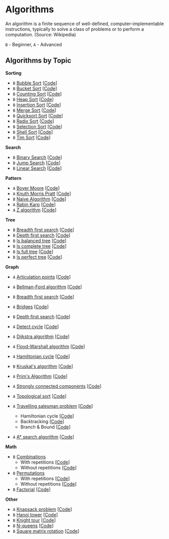 # Algorithms

An algorithm is a finite sequence of well-defined, computer-implementable instructions,
typically to solve a class of problems or to perform a computation. (Source: Wikipedia)

`B` - Beginner, `A` - Advanced

## Algorithms by Topic

**Sorting**

- `B` [Bubble Sort](/docs/Algorithms/Sorting/BubbleSort)
  [[Code](https://github.com/nejcm/js-algorithms/blob/master/src/algorithms/sorting/bubble-sort/index.ts)]
- `B` [Bucket Sort](/docs/Algorithms/Sorting/BucketSort)
  [[Code](https://github.com/nejcm/js-algorithms/blob/master/src/algorithms/sorting/bucket-sort/index.ts)]
- `B` [Counting Sort](/docs/Algorithms/Sorting/CountingSort)
  [[Code](https://github.com/nejcm/js-algorithms/blob/master/src/algorithms/sorting/counting-sort/index.ts)]
- `B` [Heap Sort](/docs/Algorithms/Sorting/HeapSort)
  [[Code](https://github.com/nejcm/js-algorithms/blob/master/src/algorithms/sorting/heap-sort/index.ts)]
- `B` [Insertion Sort](/docs/Algorithms/Sorting/InsertionSort)
  [[Code](https://github.com/nejcm/js-algorithms/blob/master/src/algorithms/sorting/insertion-sort/index.ts)]
- `B` [Merge Sort](/docs/Algorithms/Sorting/MergeSort)
  [[Code](https://github.com/nejcm/js-algorithms/blob/master/src/algorithms/sorting/merge-sort/index.ts)]
- `B` [Quicksort Sort](/docs/Algorithms/Sorting/QuickSort)
  [[Code](https://github.com/nejcm/js-algorithms/blob/master/src/algorithms/sorting/quick-sort/index.ts)]
- `B` [Radix Sort](/docs/Algorithms/Sorting/RadixSort)
  [[Code](https://github.com/nejcm/js-algorithms/blob/master/src/algorithms/sorting/radix-sort/index.ts)]
- `B` [Selection Sort](/docs/Algorithms/Sorting/SelectionSort)
  [[Code](https://github.com/nejcm/js-algorithms/blob/master/src/algorithms/sorting/selection-sort/index.ts)]
- `B` [Shell Sort](/docs/Algorithms/Sorting/ShellSort)
  [[Code](https://github.com/nejcm/js-algorithms/blob/master/src/algorithms/sorting/shell-sort/index.ts)]
- `B` [Tim Sort](/docs/Algorithms/Sorting/TimSort)
  [[Code](https://github.com/nejcm/js-algorithms/blob/master/src/algorithms/sorting/tim-sort/index.ts)]

**Search**

- `B` [Binary Search](/docs/Algorithms/Searching/BinarySearch)
  [[Code](https://github.com/nejcm/js-algorithms/blob/master/src/algorithms/searching/binary-search/index.ts)]
- `B` [Jump Search](/docs/Algorithms/Searching/JumpSearch)
  [[Code](https://github.com/nejcm/js-algorithms/blob/master/src/algorithms/searching/jump-search/index.ts)]
- `B` [Linear Search](/docs/Algorithms/Searching/LinearSearch)
  [[Code](https://github.com/nejcm/js-algorithms/blob/master/src/algorithms/searching/linear-search/index.ts)]

**Pattern**

- `A` [Boyer Moore](/docs/Algorithms/Pattern/BoyerMoore)
  [[Code](https://github.com/nejcm/js-algorithms/blob/master/src/algorithms/pattern/boyer-moore/index.ts)]
- `A` [Knuth Morris Pratt](/docs/Algorithms/Pattern/KnuthMorrisPratt)
  [[Code](https://github.com/nejcm/js-algorithms/blob/master/src/algorithms/pattern/knuth-morris-pratt/index.ts)]
- `B` [Naive Algorithm](/docs/Algorithms/Pattern/Naive)
  [[Code](https://github.com/nejcm/js-algorithms/blob/master/src/algorithms/pattern/naive-algorithm/index.ts)]
- `A` [Rabin Karp](/docs/Algorithms/Pattern/RabinKarp)
  [[Code](https://github.com/nejcm/js-algorithms/blob/master/src/algorithms/pattern/rabin-karp/index.ts)]
- `A` [Z algorithm](/docs/Algorithms/Pattern/ZAlgorithm)
  [[Code](https://github.com/nejcm/js-algorithms/blob/master/src/algorithms/pattern/z-algorithm/index.ts)]

**Tree**

- `B` [Breadth first search](/docs/Algorithms/Tree/BFS&DFS)
  [[Code](https://github.com/nejcm/js-algorithms/blob/master/src/algorithms/graph/breadth-first-search/index.ts)]
- `B` [Depth first search](/docs/Algorithms/Tree/BFS&DFS)
  [[Code](https://github.com/nejcm/js-algorithms/blob/master/src/algorithms/graph/depth-first-search/index.ts)]
- `B` [Is balanced tree](/docs/Algorithms/Tree/IsBalanced)
  [[Code](https://github.com/nejcm/js-algorithms/blob/master/src/algorithms/tree/is-balanced/index.ts)]
- `B` [Is complete tree](/docs/Algorithms/Tree/IsComplete)
  [[Code](https://github.com/nejcm/js-algorithms/blob/master/src/algorithms/tree/is-complete/index.ts)]
- `B` [Is full tree](/docs/Algorithms/Tree/IsFull)
  [[Code](https://github.com/nejcm/js-algorithms/blob/master/src/algorithms/tree/is-full/index.ts)]
- `B` [Is perfect tree](/docs/Algorithms/Tree/IsPerfect)
  [[Code](https://github.com/nejcm/js-algorithms/blob/master/src/algorithms/tree/is-perfect/index.ts)]

**Graph**

- `A` [Articulation points](/docs/Algorithms/Graph/ArticulationPoints)
  [[Code](https://github.com/nejcm/js-algorithms/blob/master/src/algorithms/graph/articulation-points/index.ts)]
- `A` [Bellman-Ford algorithm](/docs/Algorithms/Graph/BellmanFord)
  [[Code](https://github.com/nejcm/js-algorithms/blob/master/src/algorithms/graph/bellman-ford/index.ts)]
- `B` [Breadth first search](/docs/Algorithms/Graph/BFS&DFS)
  [[Code](https://github.com/nejcm/js-algorithms/blob/master/src/algorithms/graph/breadth-first-search/index.ts)]
- `A` [Bridges](/docs/Algorithms/Graph/Bridges)
  [[Code](https://github.com/nejcm/js-algorithms/blob/master/src/algorithms/graph/bridges/index.ts)]
- `B` [Depth first search](/docs/Algorithms/Graph/BFS&DFS)
  [[Code](https://github.com/nejcm/js-algorithms/blob/master/src/algorithms/graph/depth-first-search/index.ts)]
- `A` [Detect cycle](/docs/Algorithms/Graph/DetectCycle)
  [[Code](https://github.com/nejcm/js-algorithms/blob/master/src/algorithms/graph/detect-cycle/index.ts)]
- `A` [Dijkstra algorithm](/docs/Algorithms/Graph/Dijkstra)
  [[Code](https://github.com/nejcm/js-algorithms/blob/master/src/algorithms/graph/dijkstra/index.ts)]
- `A` [Floyd-Warshall algorithm](/docs/Algorithms/Graph/FloydWarshall)
  [[Code](https://github.com/nejcm/js-algorithms/blob/master/src/algorithms/graph/floyd-warshall/index.ts)]
- `A` [Hamiltonian cycle](/docs/Algorithms/Graph/HamiltonianCycle)
  [[Code](https://github.com/nejcm/js-algorithms/blob/master/src/algorithms/graph/hamiltonian-cycle/index.ts)]
- `B` [Kruskal's algorithm](/docs/Algorithms/Graph/Kruskal)
  [[Code](https://github.com/nejcm/js-algorithms/blob/master/src/algorithms/graph/kruskal/index.ts)]
- `A` [Prim's Algorithm](/docs/Algorithms/Graph/Prim)
  [[Code](https://github.com/nejcm/js-algorithms/blob/master/src/algorithms/graph/prim/index.ts)]
- `A` [Strongly connected components](/docs/Algorithms/Graph/StronglyConnectedComponents)
  [[Code](https://github.com/nejcm/js-algorithms/blob/master/src/algorithms/graph/strongly-connected-components/index.ts)]
- `A` [Topological sort](/docs/Algorithms/Graph/TopologicalSort)
  [[Code](https://github.com/nejcm/js-algorithms/blob/master/src/algorithms/graph/topological-sort/index.ts)]
- `A` [Travelling salesman problem](/docs/Algorithms/Graph/TravellingSalesman)
  [[Code](https://github.com/nejcm/js-algorithms/blob/master/src/algorithms/graph/travelling-salesman/index.ts)]

  - Hamiltonian cycle
    [[Code](https://github.com/nejcm/js-algorithms/blob/master/src/algorithms/graph/travelling-salesman/hamiltonianCycle.ts)]
  - Backtracking
    [[Code](https://github.com/nejcm/js-algorithms/blob/master/src/algorithms/graph/travelling-salesman/backtracking.ts)]
  - Branch & Bound
    [[Code](https://github.com/nejcm/js-algorithms/blob/master/src/algorithms/graph/travelling-salesman/branch&Bound.ts)]

- `A` [A* search algorithm](/docs/Algorithms/Graph/AStar)
  [[Code](https://github.com/nejcm/js-algorithms/blob/master/src/algorithms/graph/a-star-search-algorithm/index.ts)]

**Math**

- `B` [Combinations](/docs/Algorithms/Math/Combinations)
  - With repetitions
    [[Code](https://github.com/nejcm/js-algorithms/blob/master/src/algorithms/math/combinations/withRepetitions.ts)]
  - Without repetitions
    [[Code](https://github.com/nejcm/js-algorithms/blob/master/src/algorithms/math/combinations/withoutRepetitions.ts)]
- `B` [Permutations](/docs/Algorithms/Math/Permutations)
  - With repetitions
    [[Code](https://github.com/nejcm/js-algorithms/blob/master/src/algorithms/math/permutations/withRepetitions.ts)]
  - Without repetitions
    [[Code](https://github.com/nejcm/js-algorithms/blob/master/src/algorithms/math/permutations/withoutRepetitions.ts)]
- `B` [Factorial](/docs/Algorithms/Math/Factorial)
  [[Code](https://github.com/nejcm/js-algorithms/blob/master/src/algorithms/math/factorial/index.ts)]

**Other**

- `A` [Knapsack problem](/docs/Algorithms/Other/KnapsackProblem)
  [[Code](https://github.com/nejcm/js-algorithms/blob/master/src/algorithms/other/knapsack/index.ts)]
- `B` [Hanoi tower](/docs/Algorithms/Other/HanoiTower)
  [[Code](https://github.com/nejcm/js-algorithms/blob/master/src/algorithms/other/hanoi-tower/index.ts)]
- `B` [Knight tour](/docs/Algorithms/Other/KnightTour)
  [[Code](https://github.com/nejcm/js-algorithms/blob/master/src/algorithms/other/knight-tour/index.ts)]
- `B` [N-queens](/docs/Algorithms/Other/NQueens)
  [[Code](https://github.com/nejcm/js-algorithms/blob/master/src/algorithms/other/n-queens/index.ts)]
- `B` [Square matrix rotation](/docs/Algorithms/Other/SquareMatrixRotation)
  [[Code](https://github.com/nejcm/js-algorithms/blob/master/src/algorithms/other/square-matrix-rotation/index.ts)]
